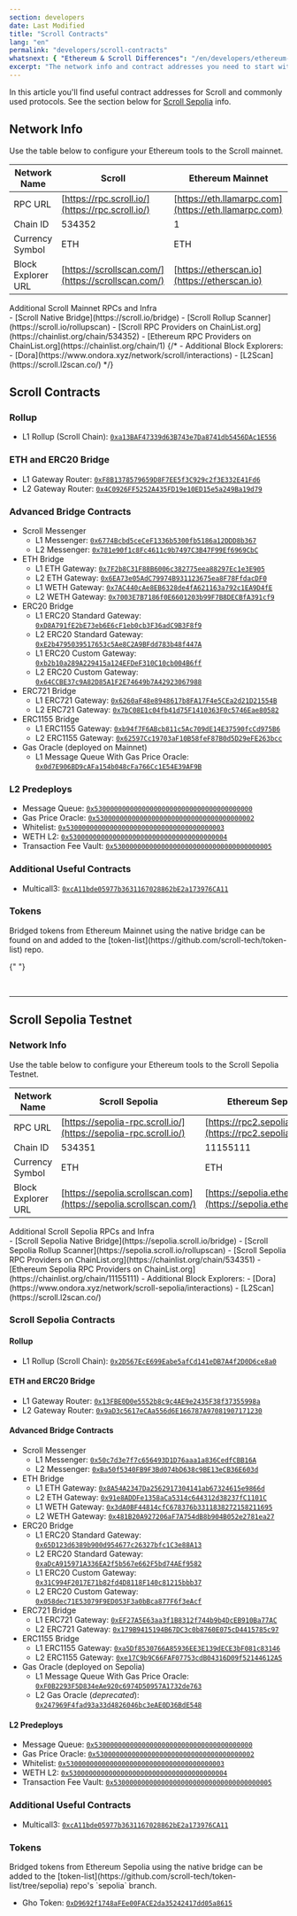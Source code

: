 ```yaml
---
section: developers
date: Last Modified
title: "Scroll Contracts"
lang: "en"
permalink: "developers/scroll-contracts"
whatsnext: { "Ethereum & Scroll Differences": "/en/developers/ethereum-and-scroll-differences" }
excerpt: "The network info and contract addresses you need to start with Scroll Sepolia Testnet."
---
```



In this article you'll find useful contract addresses for Scroll and commonly used protocols. See the section below for [Scroll Sepolia](#scroll-sepolia-testnet) info.

## Network Info

Use the table below to configure your Ethereum tools to the Scroll mainnet.

| Network Name       | Scroll                                             | Ethereum Mainnet                                     |
| ------------------ | -------------------------------------------------- | ---------------------------------------------------- |
| RPC URL            | [https://rpc.scroll.io/](https://rpc.scroll.io/)   | [https://eth.llamarpc.com](https://eth.llamarpc.com) |
| Chain ID           | 534352                                             | 1                                                    |
| Currency Symbol    | ETH                                                | ETH                                                  |
| Block Explorer URL | [https://scrollscan.com/](https://scrollscan.com/) | [https://etherscan.io](https://etherscan.io)         |

<ToggleElement anchor="mainnet-additional-infra">
  <div slot="title">Additional Scroll Mainnet RPCs and Infra</div>
  - [Scroll Native Bridge](https://scroll.io/bridge)
  - [Scroll Rollup Scanner](https://scroll.io/rollupscan)
  - [Scroll RPC Providers on ChainList.org](https://chainlist.org/chain/534352)
  - [Ethereum RPC Providers on ChainList.org](https://chainlist.org/chain/1)
  {/* - Additional Block Explorers:
    - [Dora](https://www.ondora.xyz/network/scroll/interactions)
    - [L2Scan](https://scroll.l2scan.co/) */}

</ToggleElement>

## Scroll Contracts

### Rollup

- L1 Rollup (Scroll Chain): [`0xa13BAF47339d63B743e7Da8741db5456DAc1E556`](https://etherscan.io/address/0xa13BAF47339d63B743e7Da8741db5456DAc1E556)

### ETH and ERC20 Bridge

- L1 Gateway Router: [`0xF8B1378579659D8F7EE5f3C929c2f3E332E41Fd6`](https://etherscan.io/address/0xF8B1378579659D8F7EE5f3C929c2f3E332E41Fd6)
- L2 Gateway Router: [`0x4C0926FF5252A435FD19e10ED15e5a249Ba19d79`](https://scrollscan.com/address/0x4C0926FF5252A435FD19e10ED15e5a249Ba19d79)

### Advanced Bridge Contracts

- Scroll Messenger
  - L1 Messenger: [`0x6774Bcbd5ceCeF1336b5300fb5186a12DDD8b367`](https://etherscan.io/address/0x6774Bcbd5ceCeF1336b5300fb5186a12DDD8b367)
  - L2 Messenger: [`0x781e90f1c8Fc4611c9b7497C3B47F99Ef6969CbC`](https://scrollscan.com/address/0x781e90f1c8Fc4611c9b7497C3B47F99Ef6969CbC)
- ETH Bridge
  - L1 ETH Gateway: [`0x7F2b8C31F88B6006c382775eea88297Ec1e3E905`](https://etherscan.io/address/0x7F2b8C31F88B6006c382775eea88297Ec1e3E905)
  - L2 ETH Gateway: [`0x6EA73e05AdC79974B931123675ea8F78FfdacDF0`](https://scrollscan.com/address/0x6EA73e05AdC79974B931123675ea8F78FfdacDF0)
  - L1 WETH Gateway: [`0x7AC440cAe8EB6328de4fA621163a792c1EA9D4fE`](https://etherscan.io/address/0x7AC440cAe8EB6328de4fA621163a792c1EA9D4fE)
  - L2 WETH Gateway: [`0x7003E7B7186f0E6601203b99F7B8DECBfA391cf9`](https://scrollscan.com/address/0x7003E7B7186f0E6601203b99F7B8DECBfA391cf9)
- ERC20 Bridge
  - L1 ERC20 Standard Gateway: [`0xD8A791fE2bE73eb6E6cF1eb0cb3F36adC9B3F8f9`](https://etherscan.io/address/0xD8A791fE2bE73eb6E6cF1eb0cb3F36adC9B3F8f9)
  - L2 ERC20 Standard Gateway: [`0xE2b4795039517653c5Ae8C2A9BFdd783b48f447A`](https://scrollscan.com/address/0xE2b4795039517653c5Ae8C2A9BFdd783b48f447A)
  - L1 ERC20 Custom Gateway: [`0xb2b10a289A229415a124EFDeF310C10cb004B6ff`](https://etherscan.io/address/0xb2b10a289A229415a124EFDeF310C10cb004B6ff)
  - L2 ERC20 Custom Gateway: [`0x64CCBE37c9A82D85A1F2E74649b7A42923067988`](https://scrollscan.com/address/0x64CCBE37c9A82D85A1F2E74649b7A42923067988)
- ERC721 Bridge
  - L1 ERC721 Gateway: [`0x6260aF48e8948617b8FA17F4e5CEa2d21D21554B`](https://etherscan.io/address/0x6260aF48e8948617b8FA17F4e5CEa2d21D21554B)
  - L2 ERC721 Gateway: [`0x7bC08E1c04fb41d75F1410363F0c5746Eae80582`](https://scrollscan.com/address/0x7bC08E1c04fb41d75F1410363F0c5746Eae80582)
- ERC1155 Bridge
  - L1 ERC1155 Gateway: [`0xb94f7F6ABcb811c5Ac709dE14E37590fcCd975B6`](https://etherscan.io/address/0xb94f7F6ABcb811c5Ac709dE14E37590fcCd975B6)
  - L2 ERC1155 Gateway: [`0x62597Cc19703aF10B58feF87B0d5D29eFE263bcc`](https://scrollscan.com/address/0x62597Cc19703aF10B58feF87B0d5D29eFE263bcc)
- Gas Oracle (deployed on Mainnet)
  - L1 Message Queue With Gas Price Oracle: [`0x0d7E906BD9cAFa154b048cFa766Cc1E54E39AF9B`](https://etherscan.io/address/0x0d7E906BD9cAFa154b048cFa766Cc1E54E39AF9B)

### L2 Predeploys

- Message Queue: [`0x5300000000000000000000000000000000000000`](https://scrollscan.com/address/0x5300000000000000000000000000000000000000)
- Gas Price Oracle: [`0x5300000000000000000000000000000000000002`](https://scrollscan.com/address/0x5300000000000000000000000000000000000002)
- Whitelist: [`0x5300000000000000000000000000000000000003`](https://scrollscan.com/address/0x5300000000000000000000000000000000000003)
- WETH L2: [`0x5300000000000000000000000000000000000004`](https://scrollscan.com/address/0x5300000000000000000000000000000000000004)
- Transaction Fee Vault: [`0x5300000000000000000000000000000000000005`](https://scrollscan.com/address/0x5300000000000000000000000000000000000005)


### Additional Useful Contracts

- Multicall3: [`0xcA11bde05977b3631167028862bE2a173976CA11`](https://scrollscan.com/address/0xcA11bde05977b3631167028862bE2a173976CA11)

### Tokens

<Aside type="note" title="">
  Bridged tokens from Ethereum Mainnet using the native bridge can be found on and added to the
  [token-list](https://github.com/scroll-tech/token-list) repo.
</Aside>

{" "}

<br />

---

## Scroll Sepolia Testnet

### Network Info

Use the table below to configure your Ethereum tools to the Scroll Sepolia Testnet.

| Network Name       | Scroll Sepolia                                                    | Ethereum Sepolia                                             |
| ------------------ | ----------------------------------------------------------------- | ------------------------------------------------------------ |
| RPC URL            | [https://sepolia-rpc.scroll.io/](https://sepolia-rpc.scroll.io/)  | [https://rpc2.sepolia.org](https://rpc2.sepolia.org)         |
| Chain ID           | 534351                                                            | 11155111                                                     |
| Currency Symbol    | ETH                                                               | ETH                                                          |
| Block Explorer URL | [https://sepolia.scrollscan.com](https://sepolia.scrollscan.com/) | [https://sepolia.etherscan.io](https://sepolia.etherscan.io) |

<ToggleElement anchor="sepolia-additional-infra">
  <div slot="title">Additional Scroll Sepolia RPCs and Infra</div>
  - [Scroll Sepolia Native Bridge](https://sepolia.scroll.io/bridge)
  - [Scroll Sepolia Rollup Scanner](https://sepolia.scroll.io/rollupscan)
  - [Scroll Sepolia RPC Providers on ChainList.org](https://chainlist.org/chain/534351)
  - [Ethereum Sepolia RPC Providers on ChainList.org](https://chainlist.org/chain/11155111)
  - Additional Block Explorers:
    - [Dora](https://www.ondora.xyz/network/scroll-sepolia/interactions)
    - [L2Scan](https://scroll.l2scan.co/)

</ToggleElement>

### Scroll Sepolia Contracts

#### Rollup

- L1 Rollup (Scroll Chain): [`0x2D567EcE699Eabe5afCd141eDB7A4f2D0D6ce8a0`](https://sepolia.etherscan.io/address/0x2D567EcE699Eabe5afCd141eDB7A4f2D0D6ce8a0)

#### ETH and ERC20 Bridge

- L1 Gateway Router: [`0x13FBE0D0e5552b8c9c4AE9e2435F38f37355998a`](https://sepolia.etherscan.io/address/0x13FBE0D0e5552b8c9c4AE9e2435F38f37355998a)
- L2 Gateway Router: [`0x9aD3c5617eCAa556d6E166787A97081907171230`](https://sepolia.scrollscan.com/address/0x9aD3c5617eCAa556d6E166787A97081907171230)

#### Advanced Bridge Contracts

- Scroll Messenger
  - L1 Messenger: [`0x50c7d3e7f7c656493D1D76aaa1a836CedfCBB16A`](https://sepolia.etherscan.io/address/0x50c7d3e7f7c656493D1D76aaa1a836CedfCBB16A)
  - L2 Messenger: [`0xBa50f5340FB9F3Bd074bD638c9BE13eCB36E603d`](https://sepolia.scrollscan.com/address/0xBa50f5340FB9F3Bd074bD638c9BE13eCB36E603d)
- ETH Bridge
  - L1 ETH Gateway: [`0x8A54A2347Da2562917304141ab67324615e9866d`](https://sepolia.etherscan.io/address/0x8A54A2347Da2562917304141ab67324615e9866d)
  - L2 ETH Gateway: [`0x91e8ADDFe1358aCa5314c644312d38237fC1101C`](https://sepolia.scrollscan.com/address/0x91e8ADDFe1358aCa5314c644312d38237fC1101C)
  - L1 WETH Gateway: [`0x3dA0BF44814cfC678376b3311838272158211695`](https://sepolia.etherscan.io/address/0x3dA0BF44814cfC678376b3311838272158211695)
  - L2 WETH Gateway: [`0x481B20A927206aF7A754dB8b904B052e2781ea27`](https://sepolia.scrollscan.com/address/0x481B20A927206aF7A754dB8b904B052e2781ea27)
- ERC20 Bridge
  - L1 ERC20 Standard Gateway: [`0x65D123d6389b900d954677c26327bfc1C3e88A13`](https://sepolia.etherscan.io/address/0x65D123d6389b900d954677c26327bfc1C3e88A13)
  - L2 ERC20 Standard Gateway: [`0xaDcA915971A336EA2f5b567e662F5bd74AEf9582`](https://sepolia.scrollscan.com/address/0xaDcA915971A336EA2f5b567e662F5bd74AEf9582)
  - L1 ERC20 Custom Gateway: [`0x31C994F2017E71b82fd4D8118F140c81215bbb37`](https://sepolia.etherscan.io/address/0x31C994F2017E71b82fd4D8118F140c81215bbb37)
  - L2 ERC20 Custom Gateway: [`0x058dec71E53079F9ED053F3a0bBca877F6f3eAcf`](https://sepolia.scrollscan.com/address/0x058dec71E53079F9ED053F3a0bBca877F6f3eAcf)
- ERC721 Bridge
  - L1 ERC721 Gateway: [`0xEF27A5E63aa3f1B8312f744b9b4DcEB910Ba77AC`](https://sepolia.etherscan.io/address/0xEF27A5E63aa3f1B8312f744b9b4DcEB910Ba77AC)
  - L2 ERC721 Gateway: [`0x179B9415194B67DC3c0b8760E075cD4415785c97`](https://sepolia.scrollscan.com/address/0x179B9415194B67DC3c0b8760E075cD4415785c97)
- ERC1155 Bridge
  - L1 ERC1155 Gateway: [`0xa5Df8530766A85936EE3E139dECE3bF081c83146`](https://sepolia.etherscan.io/address/0xa5Df8530766A85936EE3E139dECE3bF081c83146)
  - L2 ERC1155 Gateway: [`0xe17C9b9C66FAF07753cdB04316D09f52144612A5`](https://sepolia.scrollscan.com/address/0xe17C9b9C66FAF07753cdB04316D09f52144612A5)
- Gas Oracle (deployed on Sepolia)
  - L1 Message Queue With Gas Price Oracle: [`0xF0B2293F5D834eAe920c6974D50957A1732de763`](https://sepolia.etherscan.io/address/0xF0B2293F5D834eAe920c6974D50957A1732de763)
  - L2 Gas Oracle (*deprecated*): [`0x247969F4fad93a33d4826046bc3eAE0D36BdE548`](https://sepolia.etherscan.io/address/0x247969F4fad93a33d4826046bc3eAE0D36BdE548)

#### L2 Predeploys

- Message Queue: [`0x5300000000000000000000000000000000000000`](https://sepolia.scrollscan.com/address/0x5300000000000000000000000000000000000000)
- Gas Price Oracle: [`0x5300000000000000000000000000000000000002`](https://sepolia.scrollscan.com/address/0x5300000000000000000000000000000000000002)
- Whitelist: [`0x5300000000000000000000000000000000000003`](https://sepolia.scrollscan.com/address/0x5300000000000000000000000000000000000003)
- WETH L2: [`0x5300000000000000000000000000000000000004`](https://sepolia.scrollscan.com/address/0x5300000000000000000000000000000000000004)
- Transaction Fee Vault: [`0x5300000000000000000000000000000000000005`](https://sepolia.scrollscan.com/address/0x5300000000000000000000000000000000000005)


### Additional Useful Contracts

- Multicall3: [`0xcA11bde05977b3631167028862bE2a173976CA11`](https://sepolia.scrollscan.com/address/0xcA11bde05977b3631167028862bE2a173976CA11)

### Tokens

<Aside type="note" title="">
  Bridged tokens from Ethereum Sepolia using the native bridge can be added to the
  [token-list](https://github.com/scroll-tech/token-list/tree/sepolia) repo's `sepolia` branch.
</Aside>

- Gho Token: [`0xD9692f1748aFEe00FACE2da35242417dd05a8615`](https://sepolia.scrollscan.com/address/0xD9692f1748aFEe00FACE2da35242417dd05a8615)
